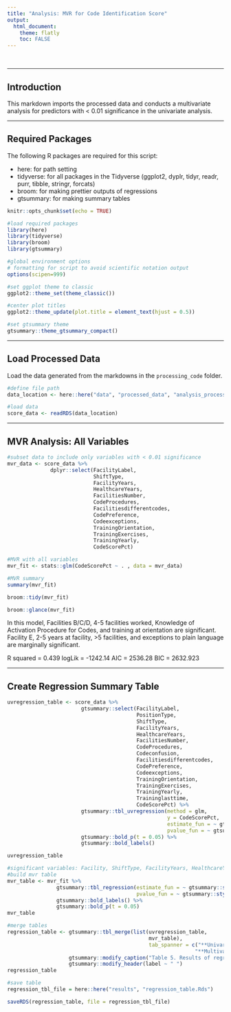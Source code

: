 ---
title: "Analysis: MVR for Code Identification Score"
output: 
  html_document:
    theme: flatly
    toc: FALSE
---
<br>

---

## Introduction
This markdown imports the processed data and conducts a multivariate analysis for predictors with < 0.01 significance in the univariate analysis.

---

## Required Packages
The following R packages are required for this script:

* here: for path setting
* tidyverse: for all packages in the Tidyverse (ggplot2, dyplr, tidyr, readr, purr, tibble, stringr, forcats)
* broom: for making prettier outputs of regressions
* gtsummary: for making summary tables

```{r libraries, include = FALSE}
knitr::opts_chunk$set(echo = TRUE)

#load required packages
library(here)
library(tidyverse)
library(broom)
library(gtsummary)

#global environment options
# formatting for script to avoid scientific notation output
options(scipen=999)

#set ggplot theme to classic
ggplot2::theme_set(theme_classic())

#center plot titles
ggplot2::theme_update(plot.title = element_text(hjust = 0.5))

#set gtsummary theme
gtsummary::theme_gtsummary_compact()
```

---

## Load Processed Data
Load the data generated from the markdowns in the `processing_code` folder.
```{r load data}
#define file path
data_location <- here::here("data", "processed_data", "analysis_processed.rds")

#load data
score_data <- readRDS(data_location)
```

---

## MVR Analysis: All Variables
```{r MVR all}
#subset data to include only variables with < 0.01 significance
mvr_data <- score_data %>%
              dplyr::select(FacilityLabel,
                            ShiftType,
                            FacilityYears,
                            HealthcareYears,
                            FacilitiesNumber,
                            CodeProcedures,
                            Facilitiesdifferentcodes,
                            CodePreference,
                            Codeexceptions,
                            TrainingOrientation,
                            TrainingExercises,
                            TrainingYearly,
                            CodeScorePct)

#MVR with all variables
mvr_fit <- stats::glm(CodeScorePct ~ . , data = mvr_data)

#MVR summary
summary(mvr_fit)

broom::tidy(mvr_fit)

broom::glance(mvr_fit)
```
In this model, Facilities B/C/D, 4-5 facilities worked, Knowledge of Activation Procedure for Codes, and training at orientation are significant. Facility E, 2-5 years at facility, >5 facilities, and exceptions to plain language are marginally significant.

R squared = 0.439
logLik = -1242.14
AIC = 2536.28
BIC = 2632.923

---

## Create Regression Summary Table
```{r regression table}
uvregression_table <- score_data %>%
                        gtsummary::select(FacilityLabel,
                                          PositionType,
                                          ShiftType,
                                          FacilityYears,
                                          HealthcareYears,
                                          FacilitiesNumber,
                                          CodeProcedures,
                                          Codeconfusion,
                                          Facilitiesdifferentcodes,
                                          CodePreference,
                                          Codeexceptions,
                                          TrainingOrientation,
                                          TrainingExercises,
                                          TrainingYearly,
                                          Traininglasttime,
                                          CodeScorePct) %>%
                        gtsummary::tbl_uvregression(method = glm,
                                                    y = CodeScorePct,
                                                    estimate_fun = ~ gtsummary::style_sigfig(.x, digits = 3),
                                                    pvalue_fun = ~ gtsummary::style_pvalue(.x, digits = 2)) %>%
                        gtsummary::bold_p(t = 0.05) %>%
                        gtsummary::bold_labels()

uvregression_table

#significant variables: Facility, ShiftType, FacilityYears, HealthcareYears, FacilitiesNumber, CodeProcedures, Facilitiesdifferentcodes, CodePreference, Codeexceptions, TrainingOrientation, TrainingExercises, TrainingYearly
#build mvr table
mvr_table <- mvr_fit %>%            
                gtsummary::tbl_regression(estimate_fun = ~ gtsummary::style_sigfig(.x, digits = 3),
                                          pvalue_fun = ~ gtsummary::style_pvalue(.x, digits = 2)) %>%
                gtsummary::bold_labels() %>%
                gtsummary::bold_p(t = 0.05)
mvr_table

#merge tables
regression_table <- gtsummary::tbl_merge(list(uvregression_table,
                                              mvr_table),
                                              tab_spanner = c("**Univariate**", 
                                                             "**Multivariate**")) %>%
                    gtsummary::modify_caption("Table 5. Results of regression analyses for code identification score. Only variables significantly associated with code identification score (< 0.05) were included in the multivariate regression.") %>%
                    gtsummary::modify_header(label ~ " ")
regression_table

#save table
regression_tbl_file = here::here("results", "regression_table.Rds")

saveRDS(regression_table, file = regression_tbl_file)
```

